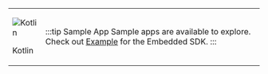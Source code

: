 
<table class='logoTable'>
<tr class='logoTr'>
<td class='logoTdLeft'>

![Kotlin](../../../static/img/logo-kotlin.svg)

Kotlin

</td>
<td class='logoTdRight'>

:::tip Sample App
Sample apps are available to explore. Check out [Example](https://github.com/gobeyondidentity/bi-sdk-android/tree/main/app) for the Embedded SDK.
:::

</td>
</tr>
</table>
